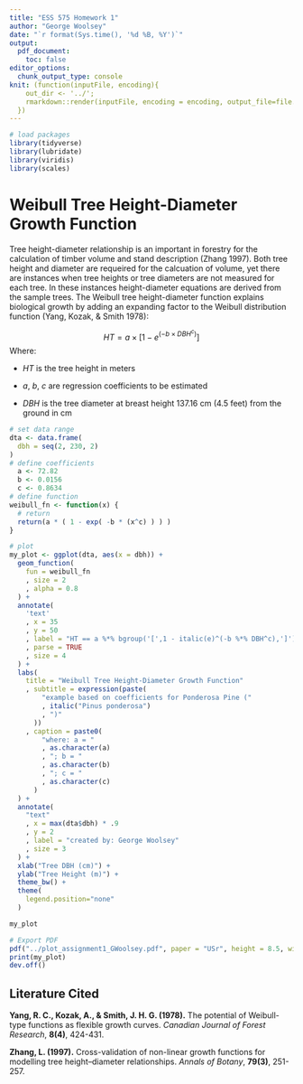 ```yaml
---
title: "ESS 575 Homework 1"
author: "George Woolsey"
date: "`r format(Sys.time(), '%d %B, %Y')`"
output: 
  pdf_document:
    toc: false
editor_options: 
  chunk_output_type: console
knit: (function(inputFile, encoding){ 
    out_dir <- '../';
    rmarkdown::render(inputFile, encoding = encoding, output_file=file.path(dirname(inputFile), out_dir, 'description_assignment1_GWoolsey.pdf')) 
  })
---
```


```r
# load packages
library(tidyverse)
library(lubridate)
library(viridis)
library(scales)
```

# Weibull Tree Height-Diameter Growth Function

Tree height-diameter relationship is an important in forestry for the calculation of timber volume and stand description (Zhang 1997). Both tree height and diameter are requeired for the calcuation of volume, yet there are instances when tree heights or tree diameters are not measured for each tree. In these instances height-diameter equations are derived from the sample trees. The Weibull tree height-diameter function explains biological growth by adding an expanding factor to the Weibull distribution function (Yang, Kozak, & Smith 1978): 

$$
HT = a \times [ 1 - e^{(-b \times DBH^c)} ]
$$
Where:

* *HT* is the tree height in meters

* *a*, *b*, *c* are regression coefficients to be estimated

* *DBH* is the tree diameter at breast height 137.16 cm (4.5 feet) from the ground in cm


```r
# set data range
dta <- data.frame(
  dbh = seq(2, 230, 2)
)
# define coefficients
  a <- 72.82
  b <- 0.0156
  c <- 0.8634
# define function
weibull_fn <- function(x) {
  # return
  return(a * ( 1 - exp( -b * (x^c) ) ) )
}

# plot
my_plot <- ggplot(dta, aes(x = dbh)) + 
  geom_function(
    fun = weibull_fn
    , size = 2
    , alpha = 0.8
  ) +
  annotate(
    'text'
    , x = 35
    , y = 50
    , label = "HT == a %*% bgroup('[',1 - italic(e)^(-b %*% DBH^c),']') "
    , parse = TRUE
    , size = 4
  ) +
  labs(
    title = "Weibull Tree Height-Diameter Growth Function"
    , subtitle = expression(paste(
        "example based on coefficients for Ponderosa Pine ("
        , italic("Pinus ponderosa")
        , ")"
      ))
    , caption = paste0(
        "where: a = "
        , as.character(a)
        , "; b = "
        , as.character(b)
        , "; c = "
        , as.character(c)
      )
  ) +
  annotate(
    "text"
    , x = max(dta$dbh) * .9
    , y = 2
    , label = "created by: George Woolsey"
    , size = 3
  ) +
  xlab("Tree DBH (cm)") +
  ylab("Tree Height (m)") +
  theme_bw() +
  theme(
    legend.position="none"
  ) 
```

```r
my_plot
```

```r
# Export PDF
pdf("../plot_assignment1_GWoolsey.pdf", paper = "USr", height = 8.5, width = 11)
print(my_plot)
dev.off()  

```


\newpage

## Literature Cited

**Yang, R. C., Kozak, A., & Smith, J. H. G. (1978).** The potential of Weibull-type functions as flexible growth curves. *Canadian Journal of Forest Research*, **8(4)**, 424-431.


**Zhang, L. (1997).** Cross-validation of non-linear growth functions for modelling tree height–diameter relationships. *Annals of Botany*, **79(3)**, 251-257.

